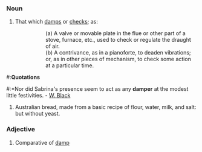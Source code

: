 ===Noun===
#That which [[damp]]s or [[check]]s; as: 
#::(a) A valve or movable plate in the flue or other part of a stove, furnace, etc., used to check or regulate the draught of air. 
#::(b) A contrivance, as in a pianoforte, to deaden vibrations; or, as in other pieces of mechanism, to check some action at a particular time.

#:'''Quotations'''
#:*Nor did Sabrina's presence seem to act as any '''damper''' at the modest little festivities. - [[W. Black]]
#Australian bread, made from a basic recipe of flour, water, milk, and salt: but without yeast.
===Adjective===
#Comparative of [[damp]]